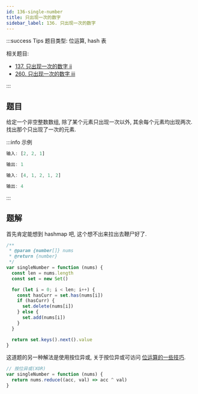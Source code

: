 ```yaml
---
id: 136-single-number
title: 只出现一次的数字
sidebar_label: 136. 只出现一次的数字
---
```


:::success Tips
题目类型: 位运算, hash 表

相关题目:

- [137. 只出现一次的数字 ii](/leetcode/medium/137-single-number)
- [260. 只出现一次的数字 iii](/leetcode/medium/260-single-number)

:::

## 题目

给定一个非空整数数组, 除了某个元素只出现一次以外, 其余每个元素均出现两次. 找出那个只出现了一次的元素.

:::info 示例

```ts
输入: [2, 2, 1]

输出: 1
```

```ts
输入: [4, 1, 2, 1, 2]

输出: 4
```

:::

## 题解

首先肯定能想到 hashmap 吧, 这个想不出来拉出去鞭尸好了.

```js
/**
 * @param {number[]} nums
 * @return {number}
 */
var singleNumber = function (nums) {
  const len = nums.length
  const set = new Set()

  for (let i = 0; i < len; i++) {
    const hasCurr = set.has(nums[i])
    if (hasCurr) {
      set.delete(nums[i])
    } else {
      set.add(nums[i])
    }
  }

  return set.keys().next().value
}
```

这道题的另一种解法是使用按位异或, 关于按位异或可访问 [位运算的一些技巧](/algorithm-design/bit-manipulation#按位异或xor).

```js
// 按位异或(XOR)
var singleNumber = function (nums) {
  return nums.reduce((acc, val) => acc ^ val)
}
```
